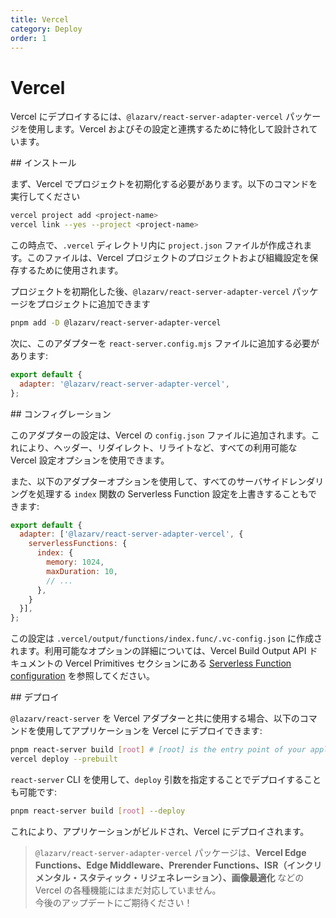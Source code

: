 ```yaml
---
title: Vercel
category: Deploy
order: 1
---
```



# Vercel

Vercel にデプロイするには、`@lazarv/react-server-adapter-vercel` パッケージを使用します。Vercel およびその設定と連携するために特化して設計されています。

<Link name="installation">
## インストール
</Link>

まず、Vercel でプロジェクトを初期化する必要があります。以下のコマンドを実行してください

```sh
vercel project add <project-name>
vercel link --yes --project <project-name>
```

この時点で、`.vercel` ディレクトリ内に `project.json` ファイルが作成されます。このファイルは、Vercel プロジェクトのプロジェクトおよび組織設定を保存するために使用されます。

プロジェクトを初期化した後、`@lazarv/react-server-adapter-vercel` パッケージをプロジェクトに追加できます

```sh
pnpm add -D @lazarv/react-server-adapter-vercel
```

次に、このアダプターを `react-server.config.mjs` ファイルに追加する必要があります:

```mjs
export default {
  adapter: '@lazarv/react-server-adapter-vercel',
};
```

<Link name="configuration">
## コンフィグレーション
</Link>

このアダプターの設定は、Vercel の `config.json` ファイルに追加されます。これにより、ヘッダー、リダイレクト、リライトなど、すべての利用可能な Vercel 設定オプションを使用できます。

また、以下のアダプターオプションを使用して、すべてのサーバサイドレンダリングを処理する `index` 関数の Serverless Function 設定を上書きすることもできます:

```mjs
export default {
  adapter: ['@lazarv/react-server-adapter-vercel', {
    serverlessFunctions: {
      index: {
        memory: 1024,
        maxDuration: 10,
        // ...
      },
    }
  }],
};
```

この設定は `.vercel/output/functions/index.func/.vc-config.json` に作成されます。利用可能なオプションの詳細については、Vercel Build Output API ドキュメントの Vercel Primitives セクションにある [Serverless Function configuration](https://vercel.com/docs/build-output-api/v3/primitives#serverless-function-configuration) を参照してください。

<Link name="deploy">
## デプロイ
</Link>

`@lazarv/react-server` を Vercel アダプターと共に使用する場合、以下のコマンドを使用してアプリケーションを Vercel にデプロイできます:

```sh
pnpm react-server build [root] # [root] is the entry point of your application
vercel deploy --prebuilt
```

`react-server` CLI を使用して、`deploy` 引数を指定することでデプロイすることも可能です:

```sh
pnpm react-server build [root] --deploy
```

これにより、アプリケーションがビルドされ、Vercel にデプロイされます。

> `@lazarv/react-server-adapter-vercel` パッケージは、**Vercel Edge Functions、Edge Middleware、Prerender Functions、ISR（インクリメンタル・スタティック・リジェネレーション）、画像最適化** などの Vercel の各種機能にはまだ対応していません。  
今後のアップデートにご期待ください！